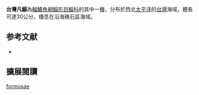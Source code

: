 {{Speciesbox 
| status = NE
| status_system = IUCN3.1
| taxon = Valamugil formosae 
| authority =  [[Oshima|Oshima]], 1922
| synonyms = *''Liza formosae''<br /><small>Oshima, 1922</small>
*''Moolgarda formosae''<br /><small>Oshima, 1922</small>
}}
'''台灣凡鯔'''為[[輻鰭魚綱|輻鰭魚綱]][[鯔形目|鯔形目]][[鯔科|鯔科]]的其中一[[種|種]]，分布於西北[[太平洋|太平洋]]的[[台灣|台灣]]海域，體長可達30公分，棲息在沿海礁石區海域。

== 参考文献 ==
{{reflist}}
*{{FishBase_species|genus=Valamugil|species=formosae|year=2012|month=7}}

== 擴展閱讀 == 
{{refbegin}}
{{wikispecies-inline|Valamugil formosae|台灣凡鯔}}
{{refend}}
{{Taxonbar|from=Q2449528}}

[[Category:凡鯔屬|formosae]]